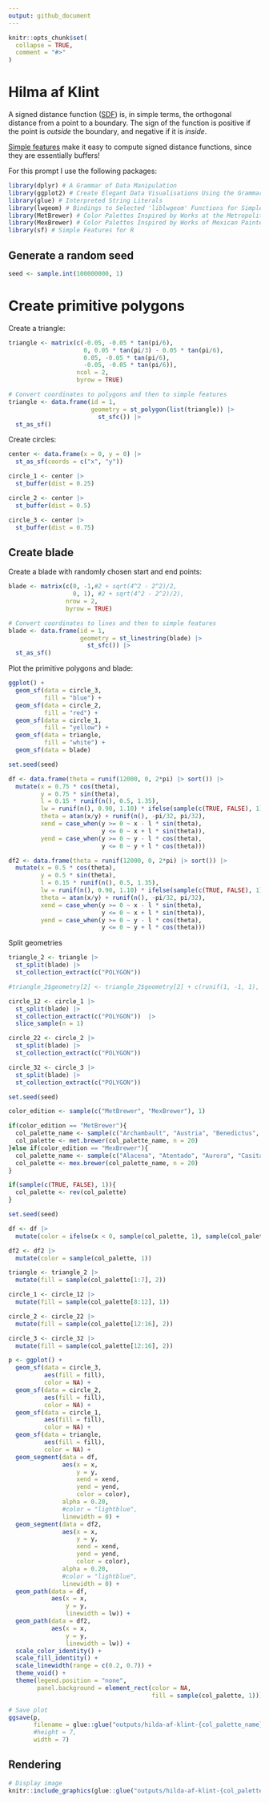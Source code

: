 ```yaml
---
output: github_document
---
```


<!-- README.md is generated from README.Rmd. Please edit that file -->

```r
knitr::opts_chunk$set(
  collapse = TRUE,
  comment = "#>"
)
```

# Hilma af Klint

<!-- badges: start -->
<!-- badges: end -->

A signed distance function ([SDF](https://en.wikipedia.org/wiki/Signed_distance_function)) is, in simple terms, the orthogonal distance from a point to a boundary. The sign of the function is positive if the point is _outside_ the boundary, and negative if it is _inside_.

[Simple features](https://r-spatial.github.io/sf/) make it easy to compute signed distance functions, since they are essentially buffers!

For this prompt I use the following packages:
```r
library(dplyr) # A Grammar of Data Manipulation
library(ggplot2) # Create Elegant Data Visualisations Using the Grammar of Graphics
library(glue) # Interpreted String Literals 
library(lwgeom) # Bindings to Selected 'liblwgeom' Functions for Simple Features
library(MetBrewer) # Color Palettes Inspired by Works at the Metropolitan Museum of Art
library(MexBrewer) # Color Palettes Inspired by Works of Mexican Painters and Muralists
library(sf) # Simple Features for R
```

## Generate a random seed

```r
seed <- sample.int(100000000, 1)
```

# Create primitive polygons

Create a triangle:
```r
triangle <- matrix(c(-0.05, -0.05 * tan(pi/6), 
                     0, 0.05 * tan(pi/3) - 0.05 * tan(pi/6), 
                     0.05, -0.05 * tan(pi/6),  
                     -0.05, -0.05 * tan(pi/6)),
                   ncol = 2,
                   byrow = TRUE)

# Convert coordinates to polygons and then to simple features
triangle <- data.frame(id = 1,
                       geometry = st_polygon(list(triangle)) |> 
                         st_sfc()) |> 
  st_as_sf()
```

Create circles:
```r
center <- data.frame(x = 0, y = 0) |>
  st_as_sf(coords = c("x", "y"))

circle_1 <- center |>
  st_buffer(dist = 0.25)

circle_2 <- center |>
  st_buffer(dist = 0.5)

circle_3 <- center |>
  st_buffer(dist = 0.75)

```

## Create blade

Create a blade with randomly chosen start and end points:
```r
blade <- matrix(c(0, -1,#2 + sqrt(4^2 - 2^2)/2,
                  0, 1), #2 + sqrt(4^2 - 2^2)/2),
                nrow = 2,
                byrow = TRUE)

# Convert coordinates to lines and then to simple features
blade <- data.frame(id = 1,
                    geometry = st_linestring(blade) |> 
                      st_sfc()) |> 
  st_as_sf()
```

Plot the primitive polygons and blade:
```r
ggplot() + 
  geom_sf(data = circle_3,
          fill = "blue") + 
  geom_sf(data = circle_2,
          fill = "red") + 
  geom_sf(data = circle_1,
          fill = "yellow") + 
  geom_sf(data = triangle,
          fill = "white") +
  geom_sf(data = blade)
```


```r
set.seed(seed)

df <- data.frame(theta = runif(12000, 0, 2*pi) |> sort()) |>
  mutate(x = 0.75 * cos(theta),
         y = 0.75 * sin(theta),
         l = 0.15 * runif(n(), 0.5, 1.35),
         lw = runif(n(), 0.90, 1.10) * ifelse(sample(c(TRUE, FALSE), 1), abs(x) + y, x + y^2),
         theta = atan(x/y) + runif(n(), -pi/32, pi/32),
         xend = case_when(y >= 0 ~ x - l * sin(theta),
                          y <= 0 ~ x + l * sin(theta)),
         yend = case_when(y >= 0 ~ y - l * cos(theta),
                          y <= 0 ~ y + l * cos(theta)))

df2 <- data.frame(theta = runif(12000, 0, 2*pi) |> sort()) |>
  mutate(x = 0.5 * cos(theta),
         y = 0.5 * sin(theta),
         l = 0.15 * runif(n(), 0.5, 1.35),
         lw = runif(n(), 0.90, 1.10) * ifelse(sample(c(TRUE, FALSE), 1), abs(x) + y, x + y^2),
         theta = atan(x/y) + runif(n(), -pi/32, pi/32),
         xend = case_when(y >= 0 ~ x - l * sin(theta),
                          y <= 0 ~ x + l * sin(theta)),
         yend = case_when(y >= 0 ~ y - l * cos(theta),
                          y <= 0 ~ y + l * cos(theta)))
```

Split geometries
```r
triangle_2 <- triangle |>
  st_split(blade) |>
  st_collection_extract(c("POLYGON"))

#triangle_2$geometry[2] <- triangle_2$geometry[2] + c(runif(1, -1, 1), 0) 

circle_12 <- circle_1 |>
  st_split(blade) |>
  st_collection_extract(c("POLYGON"))  |>
  slice_sample(n = 1)

circle_22 <- circle_2 |>
  st_split(blade) |>
  st_collection_extract(c("POLYGON"))

circle_32 <- circle_3 |>
  st_split(blade) |>
  st_collection_extract(c("POLYGON")) 
```


```r
set.seed(seed)

color_edition <- sample(c("MetBrewer", "MexBrewer"), 1)

if(color_edition == "MetBrewer"){
  col_palette_name <- sample(c("Archambault", "Austria", "Benedictus", "Cassatt1", "Cassatt2", "Cross", "Degas", "Demuth", "Derain", "Egypt", "Gauguin", "Greek", "Hiroshige", "Hokusai1", "Hokusai2", "Hokusai3", "Homer1", "Homer2", "Ingres", "Isfahan1", "Isfahan2", "Java", "Johnson", "Juarez", "Kandinsky", "Klimt", "Lakota", "Manet", "Moreau", "Morgenstern", "Nattier", "Navajo", "NewKingdom", "Nizami", "OKeeffe1", "OKeeffe2", "Paquin", "Peru1", "Peru2", "Pillement", "Pissaro", "Redon", "Renoir", "Signac", "Tam", "Tara", "Thomas", "Tiepolo", "Troy", "Tsimshian", "VanGogh1", "VanGogh2", "VanGogh3", "Veronese", "Wissing"), 1)
  col_palette <- met.brewer(col_palette_name, n = 20)
}else if(color_edition == "MexBrewer"){
  col_palette_name <- sample(c("Alacena", "Atentado", "Aurora", "Casita1", "Casita2", "Casita3", "Concha", "Frida", "Huida", "Maiz", "Ofrenda", "Revolucion", "Ronda", "Taurus1", "Taurus2", "Tierra", "Vendedora"), 1)
  col_palette <- mex.brewer(col_palette_name, n = 20)
}

if(sample(c(TRUE, FALSE), 1)){
  col_palette <- rev(col_palette)
}

```


```r
set.seed(seed)

df <- df |>
  mutate(color = ifelse(x < 0, sample(col_palette, 1), sample(col_palette, 1)))

df2 <- df2 |>
  mutate(color = sample(col_palette, 1))

triangle <- triangle_2 |>
  mutate(fill = sample(col_palette[1:7], 2))

circle_1 <- circle_12 |>
  mutate(fill = sample(col_palette[8:12], 1))

circle_2 <- circle_22 |>
  mutate(fill = sample(col_palette[12:16], 2))

circle_3 <- circle_32 |>
  mutate(fill = sample(col_palette[12:16], 2))
```

```r
p <- ggplot() + 
  geom_sf(data = circle_3,
          aes(fill = fill),
          color = NA) + 
  geom_sf(data = circle_2,
          aes(fill = fill),
          color = NA) + 
  geom_sf(data = circle_1,
          aes(fill = fill),
          color = NA) + 
  geom_sf(data = triangle,
          aes(fill = fill),
          color = NA) + 
  geom_segment(data = df,
               aes(x = x, 
                   y = y,
                   xend = xend,
                   yend = yend,
                   color = color),
               alpha = 0.20,
               #color = "lightblue",
               linewidth = 0) +
  geom_segment(data = df2,
               aes(x = x, 
                   y = y,
                   xend = xend,
                   yend = yend,
                   color = color),
               alpha = 0.20,
               #color = "lightblue",
               linewidth = 0) +
  geom_path(data = df,
            aes(x = x,
                y = y,
                linewidth = lw)) +
  geom_path(data = df2,
            aes(x = x,
                y = y,
                linewidth = lw)) +
  scale_color_identity() +
  scale_fill_identity() + 
  scale_linewidth(range = c(0.2, 0.7)) +
  theme_void() +
  theme(legend.position = "none",
        panel.background = element_rect(color = NA,
                                        fill = sample(col_palette, 1)))

# Save plot
ggsave(p,
       filename = glue::glue("outputs/hilda-af-klint-{col_palette_name}-{seed}.png"),
       #height = 7,
       width = 7)
```

## Rendering

```r
# Display image
knitr::include_graphics(glue::glue("outputs/hilda-af-klint-{col_palette_name}-{seed}.png"))
```




